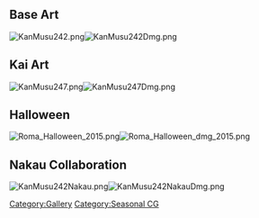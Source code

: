 ==Base Art==
[[File:KanMusu242.png]][[File:KanMusu242Dmg.png]]

==Kai Art==
[[File:KanMusu247.png]][[File:KanMusu247Dmg.png]]

==Halloween==
[[File:Roma Halloween 2015.png]][[File:Roma Halloween dmg 2015.png]]

==Nakau Collaboration==
[[File:KanMusu242Nakau.png]][[File:KanMusu242NakauDmg.png]]
[[Category:Gallery]]
[[Category:Seasonal CG]]